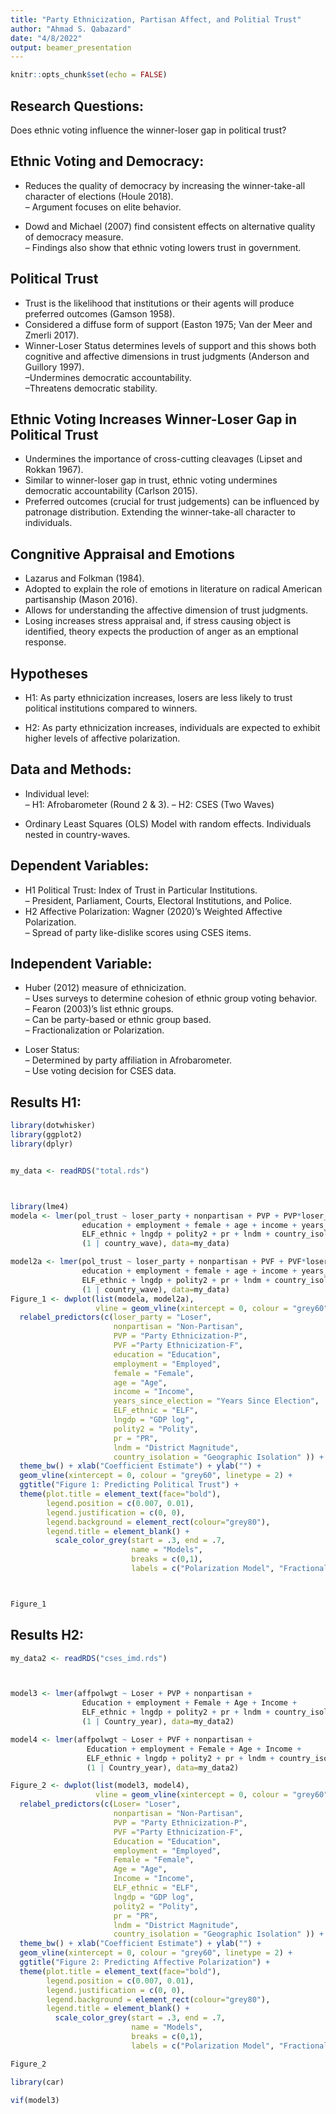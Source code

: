 ```yaml
---
title: "Party Ethnicization, Partisan Affect, and Politial Trust"
author: "Ahmad S. Qabazard"
date: "4/8/2022"
output: beamer_presentation
---
```


```r
knitr::opts_chunk$set(echo = FALSE)
```

## Research Questions: 

Does ethnic voting influence the winner-loser gap in political trust?

## Ethnic Voting and Democracy:

- Reduces the quality of democracy by increasing the winner-take-all character of elections (Houle 2018).  
-- Argument focuses on elite behavior.  

- Dowd and Michael (2007) find consistent effects on alternative quality of democracy measure.  
-- Findings also show that ethnic voting lowers trust in government. 

## Political Trust

- Trust is the likelihood that institutions or their agents will produce preferred outcomes (Gamson 1958).
- Considered a diffuse form of support (Easton 1975; Van der Meer and Zmerli 2017). 
- Winner-Loser Status determines levels of support and this shows both cognitive and affective dimensions in trust judgments (Anderson and Guillory 1997).  
--Undermines democratic accountability.   
--Threatens democratic stability. 

## Ethnic Voting Increases Winner-Loser Gap in Political Trust

- Undermines the importance of cross-cutting cleavages (Lipset and Rokkan 1967).  
- Similar to winner-loser gap in trust, ethnic voting undermines democratic accountability (Carlson 2015). 
- Preferred outcomes (crucial for trust judgements) can be influenced by patronage distribution. Extending the winner-take-all character to individuals.   

## Congnitive Appraisal and Emotions 

- Lazarus and Folkman (1984).  
- Adopted to explain the role of emotions in literature on radical American partisanship (Mason 2016).  
- Allows for understanding the affective dimension of trust judgments.  
- Losing increases stress appraisal and, if stress causing object is identified, theory expects the production of anger as an emptional response.

## Hypotheses 

- H1: As party ethnicization increases, losers are less likely to trust political institutions compared to winners.   

- H2: As party ethnicization increases, individuals are expected to exhibit higher levels of affective polarization.  

## Data and Methods: 

- Individual level:  
-- H1: Afrobarometer (Round 2 & 3).
-- H2: CSES (Two Waves)

- Ordinary Least Squares (OLS) Model with random effects.  Individuals nested in country-waves. 

## Dependent Variables:

- H1 Political Trust: Index of Trust in Particular Institutions.  
-- President, Parliament, Courts, Electoral Institutions, and Police.  
- H2 Affective Polarization: Wagner (2020)'s Weighted Affective Polarization.  
-- Spread of party like-dislike scores using CSES items.  

## Independent Variable: 

- Huber (2012) measure of ethnicization.  
-- Uses surveys to determine cohesion of ethnic group voting behavior.  
-- Fearon (2003)'s list ethnic groups.  
-- Can be party-based or ethnic group based.   
-- Fractionalization or Polarization.  

- Loser Status:  
-- Determined by party affiliation in Afrobarometer.  
-- Use voting decision for CSES data.  

## Results H1: 

```r

library(dotwhisker)
library(ggplot2)
library(dplyr)


my_data <- readRDS("total.rds")



library(lme4)
modela <- lmer(pol_trust ~ loser_party + nonpartisan + PVP + PVP*loser_party +
                education + employment + female + age + income + years_since_election + 
                ELF_ethnic + lngdp + polity2 + pr + lndm + country_isolation +
                (1 | country_wave), data=my_data)

model2a <- lmer(pol_trust ~ loser_party + nonpartisan + PVF + PVF*loser_party +
                education + employment + female + age + income + years_since_election + 
                ELF_ethnic + lngdp + polity2 + pr + lndm + country_isolation +
                (1 | country_wave), data=my_data)
Figure_1 <- dwplot(list(modela, model2a),
                   vline = geom_vline(xintercept = 0, colour = "grey60", linetype = 2)) %>% # plot line at zero _behind_ coefs
  relabel_predictors(c(loser_party = "Loser", 
                       nonpartisan = "Non-Partisan", 
                       PVP = "Party Ethnicization-P", 
                       PVF ="Party Ethnicization-F",
                       education = "Education",
                       employment = "Employed", 
                       female = "Female", 
                       age = "Age",
                       income = "Income",
                       years_since_election = "Years Since Election",
                       ELF_ethnic = "ELF", 
                       lngdp = "GDP log",
                       polity2 = "Polity",
                       pr = "PR",
                       lndm = "District Magnitude",
                       country_isolation = "Geographic Isolation" )) +
  theme_bw() + xlab("Coefficient Estimate") + ylab("") +
  geom_vline(xintercept = 0, colour = "grey60", linetype = 2) +
  ggtitle("Figure 1: Predicting Political Trust") +
  theme(plot.title = element_text(face="bold"),
        legend.position = c(0.007, 0.01),
        legend.justification = c(0, 0), 
        legend.background = element_rect(colour="grey80"),
        legend.title = element_blank() + 
          scale_color_grey(start = .3, end = .7,
                           name = "Models",
                           breaks = c(0,1),
                           labels = c("Polarization Model", "Fractionalization Model")))



Figure_1
```

## Results H2:  

```r

my_data2 <- readRDS("cses_imd.rds")



model3 <- lmer(affpolwgt ~ Loser + PVP + nonpartisan +
                Education + employment + Female + Age + Income +
                ELF_ethnic + lngdp + polity2 + pr + lndm + country_isolation +
                (1 | Country_year), data=my_data2)

model4 <- lmer(affpolwgt ~ Loser + PVF + nonpartisan +
                 Education + employment + Female + Age + Income + 
                 ELF_ethnic + lngdp + polity2 + pr + lndm + country_isolation +
                 (1 | Country_year), data=my_data2)

Figure_2 <- dwplot(list(model3, model4),
                   vline = geom_vline(xintercept = 0, colour = "grey60", linetype = 2)) %>% # plot line at zero _behind_ coefs
  relabel_predictors(c(Loser= "Loser", 
                       nonpartisan = "Non-Partisan", 
                       PVP = "Party Ethnicization-P", 
                       PVF ="Party Ethnicization-F",
                       Education = "Education",
                       employment = "Employed", 
                       Female = "Female", 
                       Age = "Age",
                       Income = "Income",
                       ELF_ethnic = "ELF", 
                       lngdp = "GDP log",
                       polity2 = "Polity",
                       pr = "PR",
                       lndm = "District Magnitude",
                       country_isolation = "Geographic Isolation" )) +
  theme_bw() + xlab("Coefficient Estimate") + ylab("") +
  geom_vline(xintercept = 0, colour = "grey60", linetype = 2) +
  ggtitle("Figure 2: Predicting Affective Polarization") +
  theme(plot.title = element_text(face="bold"),
        legend.position = c(0.007, 0.01),
        legend.justification = c(0, 0), 
        legend.background = element_rect(colour="grey80"),
        legend.title = element_blank() + 
          scale_color_grey(start = .3, end = .7,
                           name = "Models",
                           breaks = c(0,1),
                           labels = c("Polarization Model", "Fractionalization Model")))

Figure_2
```

```r
library(car)

vif(model3)


```

